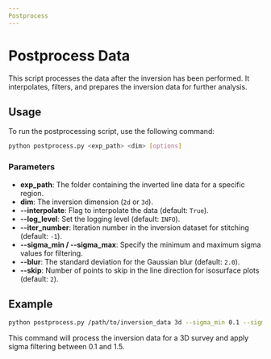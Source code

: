 ```yaml
---
Postprocess
---
```


# Postprocess Data

This script processes the data after the inversion has been performed. It interpolates, filters, and prepares the inversion data for further analysis.

## Usage

To run the postprocessing script, use the following command:

```bash
python postprocess.py <exp_path> <dim> [options]
```

### Parameters

- **exp_path**: The folder containing the inverted line data for a specific region.
- **dim**: The inversion dimension (`2d` or `3d`).
- **--interpolate**: Flag to interpolate the data (default: `True`).
- **--log_level**: Set the logging level (default: `INFO`).
- **--iter_number**: Iteration number in the inversion dataset for stitching (default: `-1`).
- **--sigma_min / --sigma_max**: Specify the minimum and maximum sigma values for filtering.
- **--blur**: The standard deviation for the Gaussian blur (default: `2.0`).
- **--skip**: Number of points to skip in the line direction for isosurface plots (default: `2`).

## Example

```bash
python postprocess.py /path/to/inversion_data 3d --sigma_min 0.1 --sigma_max 1.5
```

This command will process the inversion data for a 3D survey and apply sigma filtering between 0.1 and 1.5.
```
